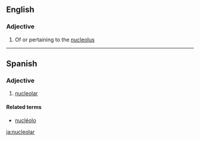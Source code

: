 ==English==

===Adjective===
{{en-adj|-}}

# Of or pertaining to the [[nucleolus]]

----
==Spanish==

===Adjective===
{{es-adj|pl=nucleolares}}

# [[#English|nucleolar]]

====Related terms====
*[[nucléolo]]

[[ja:nucleolar]]